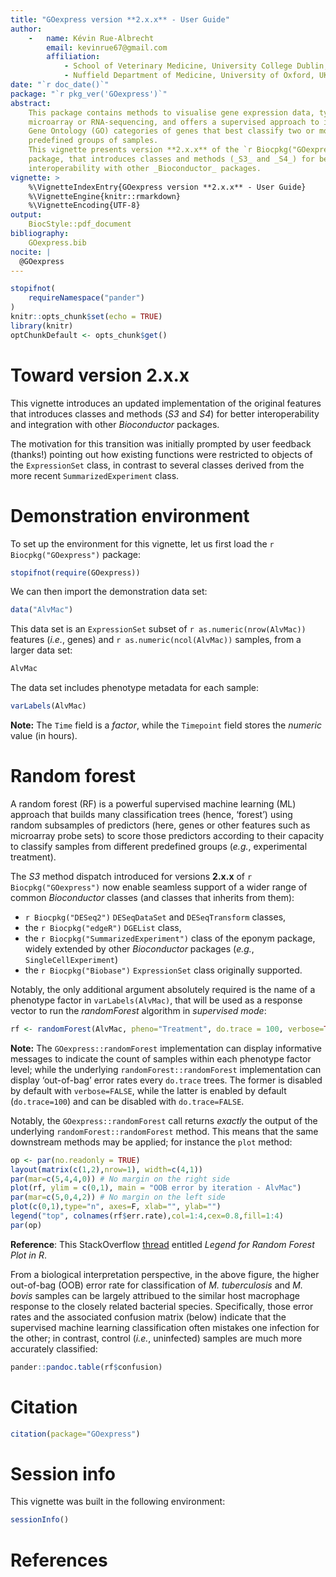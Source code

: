 ```yaml
---
title: "GOexpress version **2.x.x** - User Guide"
author:
    -   name: Kévin Rue-Albrecht
        email: kevinrue67@gmail.com
        affiliation:
            - School of Veterinary Medicine, University College Dublin, Ireland
            - Nuffield Department of Medicine, University of Oxford, UK
date: "`r doc_date()`"
package: "`r pkg_ver('GOexpress')`"
abstract:
    This package contains methods to visualise gene expression data, typically
    microarray or RNA-sequencing, and offers a supervised approach to identify
    Gene Ontology (GO) categories of genes that best classify two or more
    predefined groups of samples.
    This vignette presents version **2.x.x** of the `r Biocpkg("GOexpress")`
    package, that introduces classes and methods (_S3_ and _S4_) for better
    interoperability with other _Bioconductor_ packages.
vignette: >
    %\VignetteIndexEntry{GOexpress version **2.x.x** - User Guide}
    %\VignetteEngine{knitr::rmarkdown}
    %\VignetteEncoding{UTF-8}
output:
    BiocStyle::pdf_document
bibliography:
    GOexpress.bib
nocite: | 
  @GOexpress
---
```


```r
stopifnot(
    requireNamespace("pander")
)
knitr::opts_chunk$set(echo = TRUE)
library(knitr)
optChunkDefault <- opts_chunk$get()
```

# Toward version **2.x.x**

This vignette introduces an updated implementation of the original features
that introduces classes and methods (*S3* and *S4*) for better
interoperability and integration with other _Bioconductor_ packages.

The motivation for this transition was initially prompted by user feedback
(thanks!) pointing out how existing functions
were restricted to objects of the `ExpressionSet` class,
in contrast to several classes derived from the more recent
`SummarizedExperiment` class.

# Demonstration environment

To set up the environment for this vignette, let us first load
the `r Biocpkg("GOexpress")` package:

```r
stopifnot(require(GOexpress))
```

We can then import the demonstration data set:

```r
data("AlvMac")
```

This data set is an `ExpressionSet` subset of
`r as.numeric(nrow(AlvMac))` features (_i.e._, genes) and
`r as.numeric(ncol(AlvMac))` samples,
from a larger data set:

```r
AlvMac
```

The data set includes phenotype metadata for each sample:

```r
varLabels(AlvMac)
```

**Note:**
The `Time` field is a _factor_,
while the `Timepoint` field stores the _numeric_ value (in hours).

# Random forest

A random forest (RF) is a powerful supervised  machine learning (ML) approach
that builds many classification trees (hence, 'forest')
using random subsamples of predictors (here, genes or other features
such as microarray probe sets) to score those predictors according to their
capacity to classify samples from different predefined groups
(*e.g.*, experimental treatment).

The _S3_ method dispatch introduced for versions **2.x.x** of
`r Biocpkg("GOexpress")` now enable seamless support of a wider range
of common _Bioconductor_ classes (and classes that inherits from them):

* `r Biocpkg("DESeq2")` `DESeqDataSet` and `DESeqTransform` classes,
* the `r Biocpkg("edgeR")` `DGEList` class,
* the `r Biocpkg("SummarizedExperiment")` class of the eponym package,
    widely extended by other _Bioconductor_ packages
    (*e.g.*, `SingleCellExperiment`)
* the `r Biocpkg("Biobase")` `ExpressionSet` class originally supported.

Notably, the only additional argument absolutely required
is the name of a phenotype factor in `varLabels(AlvMac)`,
that will be used as a response vector to run the _randomForest_ algorithm
in _supervised mode_:

```r
rf <- randomForest(AlvMac, pheno="Treatment", do.trace = 100, verbose=TRUE)
```

**Note:**
The `GOexpress::randomForest` implementation can display informative messages
to indicate the count of samples within each phenotype factor level;
while the underlying `randomForest::randomForest` implementation
can display 'out-of-bag' error rates every `do.trace` trees.
The former is disabled by default with `verbose=FALSE`,
while the latter is enabled by default (`do.trace=100`)
and can be disabled with `do.trace=FALSE`.

Notably,
the `GOexpress::randomForest` call returns _exactly_ the output of the
underlying `randomForest::randomForest` method. This means that the same
downstream methods may be applied; for instance the `plot` method:

```r
op <- par(no.readonly = TRUE)
layout(matrix(c(1,2),nrow=1), width=c(4,1)) 
par(mar=c(5,4,4,0)) # No margin on the right side
plot(rf, ylim = c(0,1), main = "OOB error by iteration - AlvMac")
par(mar=c(5,0,4,2)) # No margin on the left side
plot(c(0,1),type="n", axes=F, xlab="", ylab="")
legend("top", colnames(rf$err.rate),col=1:4,cex=0.8,fill=1:4)
par(op)
```

**Reference**:
This StackOverflow [thread](http://stackoverflow.com/q/20328452)
entitled _Legend for Random Forest Plot in R_.

From a biological interpretation perspective, in the above figure,
the higher out-of-bag (OOB) error rate for classification of
_M. tuberculosis_ and _M. bovis_ samples can be largely attribued
to the similar host macrophage response to the closely
related bacterial species.
Specifically, those error rates and the associated confusion matrix (below)
indicate that the supervised machine learning classification
often mistakes one infection for the other;
in contrast, control (*i.e.*, uninfected) samples are much more
accurately classified:

```r
pander::pandoc.table(rf$confusion)
```

# Citation

```r
citation(package="GOexpress")
```

# Session info

This vignette was built in the following environment:

```r
sessionInfo()
```

# References {#References}

